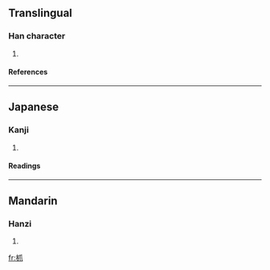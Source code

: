 ==Translingual==
===Han character===
{{Han char|rn=75|rad=木|as=04|sn=8|four=|canj=木竹中人 (DHLO)}}
# {{defn|Han|sort=木04}}
====References====
{{Han ref|kx=0516.090|dkj=14555|dj=0904.040|hdz=21172.020|uh=679B|ud=26523}}

----
==Japanese==
===Kanji===
{{ja-kanji|grade=|rs=木04}}
# {{defn|Japanese}} 
====Readings====
{{ja-readings|on=[[そう]] (sō), [[しょう]] (shō)|kun=[[きのとぎ]] (kinotogi)}}

----
==Mandarin==
===Hanzi===
{{cmn-hanzi|pin=[[zhào]] (zhao4)|wg=chao<sup>4</sup>}}
# {{defn|Mandarin}}

[[fr:枛]]